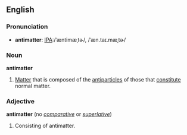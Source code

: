 {{Wikipedia}}
==English==
===Pronunciation===
*'''antimatter''': [[Pronunciation guide|IPA]]:/ˈæntimæˌtɚ/, /ˈæn.taɪ.mæˌtɚ/
===Noun===
'''antimatter''' {{uncountable}}
# {{physics}} [[Matter]] that is composed of the [[antiparticle]]s of those that [[constitute]] normal matter.
===Adjective===
'''antimatter''' (no ''[[comparative]]'' or ''[[superlative]]'')
# Consisting of antimatter.